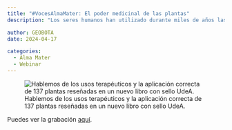 ```yaml
---
title: "#VocesAlmaMater: El poder medicinal de las plantas"
description: "Los seres humanos han utilizado durante miles de años las plantas medicinales para hacer terapias. El ajenjo, el hinojo, el higuerillo, la marihuana, el sauco, son algunas especies aprobadas en Colombia con fines terapéuticos. En este Voces Alma Mater, dos biólogos de la UdeA exponen con bases científicas los usos de algunas plantas, formas de preparar y posologias recomendadas."

author: GEOBOTA
date: 2024-04-17

categories:
  - Alma Mater
  - Webinar
---
```


![Hablemos de los usos terapéuticos y la aplicación correcta de 137 plantas reseñadas en un nuevo libro con sello UdeA.](image.jpeg){fig-align="center"}

Puedes ver la grabación [aquí](https://www.facebook.com/universidaddeantioquia/videos/el-poder-medicinal-de-las-plantas/1416232965755764/).
